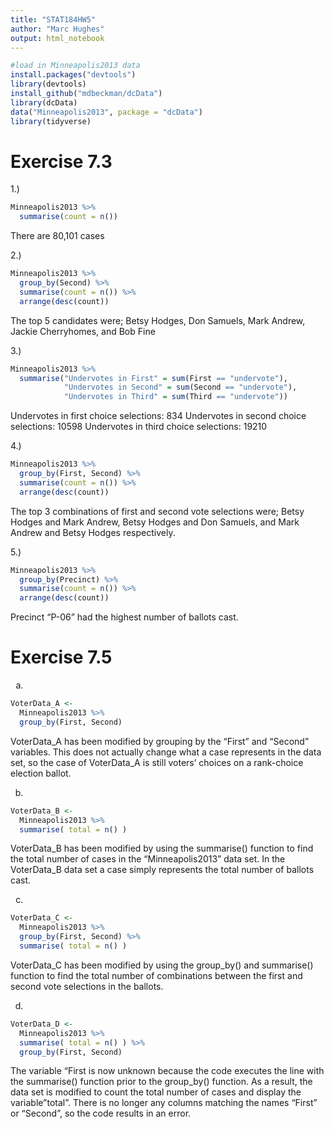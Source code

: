 ```yaml
---
title: "STAT184HW5"
author: "Marc Hughes"
output: html_notebook
---
```



```r
#load in Minneapolis2013 data 
install.packages("devtools")
library(devtools)
install_github("mdbeckman/dcData")
library(dcData)
data("Minneapolis2013", package = "dcData")
library(tidyverse)
```


# Exercise 7.3

1.) 
```r
Minneapolis2013 %>%
  summarise(count = n())
```

There are 80,101 cases

2.) 
```r
Minneapolis2013 %>%
  group_by(Second) %>%
  summarise(count = n()) %>%
  arrange(desc(count))
```

The top 5 candidates were; Betsy Hodges, Don Samuels, Mark Andrew, Jackie Cherryhomes, and Bob Fine

3.)

```r
Minneapolis2013 %>%
  summarise("Undervotes in First" = sum(First == "undervote"),
            "Undervotes in Second" = sum(Second == "undervote"),
            "Undervotes in Third" = sum(Third == "undervote"))
```

Undervotes in first choice selections: 834
Undervotes in second choice selections: 10598
Undervotes in third choice selections: 19210

4.)

```r
Minneapolis2013 %>%
  group_by(First, Second) %>%
  summarise(count = n()) %>%
  arrange(desc(count))
```

The top 3 combinations of first and second vote selections were; Betsy Hodges and Mark Andrew, Betsy Hodges and Don Samuels, and Mark Andrew and Betsy Hodges respectively.

5.)

```r
Minneapolis2013 %>%
  group_by(Precinct) %>%
  summarise(count = n()) %>%
  arrange(desc(count))
```

Precinct "P-06" had the highest number of ballots cast.

# Exercise 7.5

a)

```r
VoterData_A <-
  Minneapolis2013 %>%
  group_by(First, Second)
```

VoterData_A has been modified by grouping by the "First" and "Second" variables. This does not actually change what a case represents in the data set, so the case of VoterData_A is still voters' choices on a rank-choice election ballot.

b) 

```r
VoterData_B <-
  Minneapolis2013 %>%
  summarise( total = n() )
```

VoterData_B has been modified by using the summarise() function to find the total number of cases in the "Minneapolis2013" data set. In the VoterData_B data set a case simply represents the total number of ballots cast.

c)

```r
VoterData_C <-
  Minneapolis2013 %>%
  group_by(First, Second) %>%
  summarise( total = n() )
```

VoterData_C has been modified by using the group_by() and summarise() function to find the total number of combinations between the first and second vote selections in the ballots.

d)

```r
VoterData_D <-
  Minneapolis2013 %>%
  summarise( total = n() ) %>%
  group_by(First, Second) 
```


The variable "First is now unknown because the code executes the line with the summarise() function prior to the group_by() function. As a result, the data set is modified to count the total number of cases and display the variable "total". There is no longer any columns matching the names "First" or "Second", so the code results in an error.


